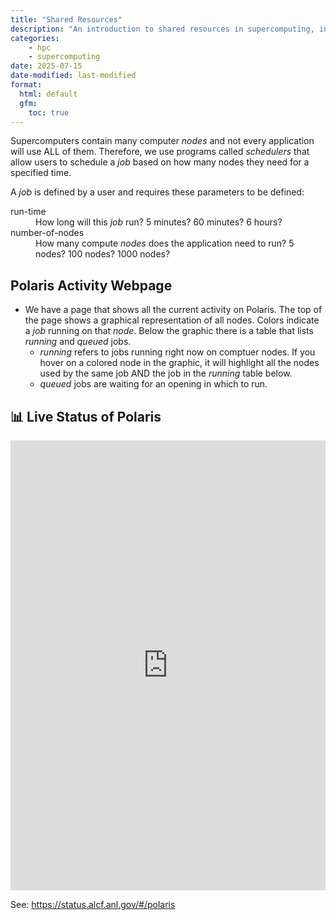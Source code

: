 ```yaml
---
title: "Shared Resources"
description: "An introduction to shared resources in supercomputing, including job scheduling and the Polaris activity webpage."
categories:
    - hpc
    - supercomputing
date: 2025-07-15
date-modified: last-modified
format:
  html: default
  gfm:
    toc: true
---
```


Supercomputers contain many computer _nodes_ and not every application will use
ALL of them.
Therefore, we use programs called _schedulers_ that allow users to schedule a
_job_ based on how many nodes they need for a specified time.

A _job_ is defined by a user and requires these parameters to be defined:

run-time
: How long will this _job_ run? 5 minutes? 60 minutes? 6 hours?

number-of-nodes
: How many compute _nodes_ does the application need to run? 5 nodes? 100
nodes? 1000 nodes?

## Polaris Activity Webpage

- We have a page that shows all the current activity on Polaris.
  The top of the page shows a graphical representation of all nodes.
  Colors indicate a _job_ running on that _node_.
  Below the graphic there is a table that lists _running_ and _queued_ jobs.
  - _running_ refers to jobs running right now on comptuer nodes.
    If you hover on a colored node in the graphic, it will highlight all the
  nodes used by the same job AND the job in the _running_ table below.
  - _queued_ jobs are waiting for an opening in which to run.

## 📊 Live Status of Polaris


<!-- ::: {.column-page #fig-polaris-status} -->
<!-- ::: {.column-body-outset #fig-polaris-status} -->
::: {.column-page #fig-polaris-status}

<iframe src="https://status.alcf.anl.gov/#/polaris" loading="lazy" height="720" width="100%" frameborder="0" align="center" allowfullscreen style="border:0"></iframe>

See: <https://status.alcf.anl.gov/#/polaris>
:::
